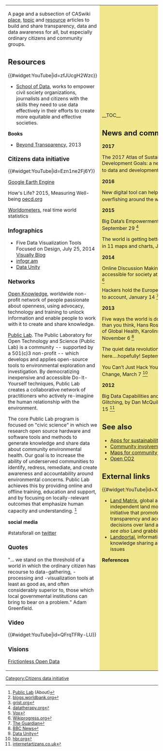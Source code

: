 {| cellpadding="8" cellspacing="0"
|- valign="top" 
| style="background:white" width="52%"|
{{Photowantedsca}}
A page and a subsection of CASwiki [[CASwiki places|place]], [[Community action for sustainability/topics merge log|topic]] and [[Community action for sustainability/resources merge log|resource]] articles to build and share transparency, data and data awareness for all, but especially ordinary citizens and community groups.

== Resources ==

{{#widget:YouTube|id=zfJUcgH2Wzc}}

*[http://schoolofdata.org/ School of Data], works to empower civil society organizations, journalists and citizens with the skills they need to use data effectively in their efforts to create more equitable and effective societies. 

'''Books'''

*[http://beyondtransparency.org/ Beyond Transparency], 2013

=== Citizens data initiative ===

{{#widget:YouTube|id=Ezn1ne2Fj6Y}}

[https://earthengine.google.org/ Google Earth Engine] 

How's Life? 2015, Measuring Well-being [http://www.oecd.org/social/how-s-life-23089679.htm oecd.org]

[http://www.worldometers.info/ Worldometers], real time world statistics

=== Infographics ===
*Five Data Visualization Tools Focused on Design, July 25, 2014 [http://blog.visual.ly/data-visualization-tools-focused-design/ Visually Blog]
*[https://infogr.am/ infogr.am]
*[http://www.dataunity.org Data Unity]

=== Networks ===

[https://okfn.org/ Open Knowledge], worldwide non-profit network of people passionate about openness, using advocacy, technology and training to unlock information and enable people to work with it to create and share knowledge. {{W|Open Knowledge}}

[http://publiclab.org/ Public Lab]. The Public Laboratory for Open Technology and Science (Public Lab) is a community -- supported by a 501(c)3 non-profit -- which develops and applies open-source tools to environmental exploration and investigation. By democratizing inexpensive and accessible Do-It-Yourself techniques, Public Lab creates a collaborative network of practitioners who actively re-imagine the human relationship with the environment.

The core Public Lab program is focused on "civic science" in which we research open source hardware and software tools and methods to generate knowledge and share data about community environmental health. Our goal is to increase the ability of underserved communities to identify, redress, remediate, and create awareness and accountability around environmental concerns. Public Lab achieves this by providing online and offline training, education and support, and by focusing on locally-relevant outcomes that emphasize human capacity and understanding. <ref>[http://publiclab.org/about Public Lab] (About)</ref>

'''social media'''

<nowiki>#</nowiki>statsforall on [https://twitter.com/search?q=%23statsforall&src=hash twitter]

=== Quotes ===

"... we stand on the threshold of a world in which the ordinary citizen has recourse to data-gathering, -processing and -visualization tools at least as good as, and often considerably superior to, those which local governmental institutions can bring to bear on a problem."  Adam Greenfield. 

=== Video ===

{{#widget:YouTube|id=QFrqTFRy-LU}}

=== Visions === 

[http://data.okfn.org/ Frictionless Open Data]

| style="background:khaki" |

__TOC__

== News and comment ==

'''2017'''

The 2017 Atlas of Sustainable Development Goals: a new visual guide to data and development, Apr 17 <ref>[http://blogs.worldbank.org/opendata/2017-atlas-sustainable-development-goals-new-visual-guide-data-and-development blogs.worldbank.org]</ref>

'''2016'''

New digital tool can help fight overfishing around the world, Sep 15 <ref>[http://grist.org/science/this-new-digital-tool-could-help-fight-overfishing-around-the-world/ grist.org]</ref>

'''2015'''

Big Data’s Empowerment Problem, September 29 <ref>[http://datatherapy.org/2015/09/29/big-datas-empowerment-problem/ datatherapy.org]</ref>

The world is getting better all the time, in 11 maps and charts, July 13 <ref>[http://www.vox.com/2015/7/13/8908397/11-charts-best-time-in-history Vox]</ref>

'''2014'''

Online Discussion Making data more accessible for society at large, 24 June <ref>[http://wikiprogress.org/index.php/Online_Discussion_Making_data_more_accessible_for_society_at_large Wikiprogress.org]</ref>

Hackers hold the European parliament to account, January 14 <ref>[http://www.theguardian.com/technology/2014/jan/28/hackers-hold-the-european-parliament-to-account The Guardian]</ref>

'''2013'''

Five ways the world is doing better than you think, Hans Rosling Professor of Global Health, Karolinska Institutet, November 6 <ref>[http://www.bbc.co.uk/news/magazine-24835822 BBC News]</ref>

The quiet data revolution starts here….hopefully! September 9 <ref>[http://www.dataunity.org/2013/12/09/The-Quiet-Revolution.html Data Unity]</ref>

You Can’t Just Hack Your Way to Social Change, March 7 <ref>[https://hbr.org/2013/03/you-cant-just-hack-your-way-to hbr.org]</ref>

'''2012'''

Big Data Capabilities and Citizen Glitching, by Dan McQuillan, November 15 <ref>[http://www.internetartizans.co.uk/bigdatacapability internetartizans.co.uk]</ref>

== See also ==
*[[Apps for sustainability]]
*[[Community involvement]]
*[[Maps for community action]]
*[[Open CO2]]

== External links ==

{{#widget:YouTube|id=XHUuTaZR17o}}

*[http://landmatrix.org/en/ Land Matrix], global and independent land monitoring initiative that promotes transparency and accountability in decisions over land and investment. ''see also'' Land grabbing {{W|Land grabbing}}
*[http://landportal.info/ Landportal], information and knowledge sharing about land issues


'''References'''
<references/>
|}


{{scaendmenu}}
[[Category:Citizens data initiative]]
